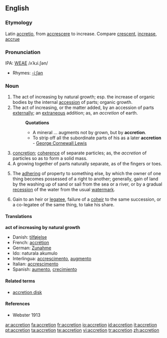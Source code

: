 ==English==

===Etymology===
Latin [[accretio]], from [[accrescere]] to increase. Compare [[crescent]], [[increase]], [[accrue]]

===Pronunciation===
IPA: [[WEAE]] /ʌˈkɹi.ʃən/
*Rhymes: [[Rhymes:English:-iːʃən|-iːʃən]]

===Noun===
{{en-noun}}

# The act of increasing by natural growth; esp. the increase of organic bodies by the internal [[accession]] of parts; organic growth.
# The act of increasing, or the matter added, by an accession of parts [[externally]]; an [[extraneous]] addition; as, an ''accretion'' of earth.
#:'''Quotations'''
#:*A mineral ... augments not by grown, but by '''accretion'''.
#:*To strip off all the subordinate parts of his as a later '''accretion''' - [[w:George Cornewall Lewis|George Cornewall Lewis]]
# [[concretion]]; [[coherence]] of separate particles; as, the ''accretion'' of particles so as to form a solid mass.
# A growing together of parts naturally separate, as of the fingers or toes.
# {{law}} The [[adhering]] of property to something else, by which the owner of one thing becomes possessed of a right to another; generally, gain of land by the washing up of sand or sail from the sea or a river, or by a gradual [[recession]] of the water from the usual [[watermark]].
# {{law}} Gain to an heir or [[legatee]], failure of a [[coheir]] to the same succession, or a co-legatee of the same thing, to take his share.

====Translations====
'''act of increasing by natural growth'''
*Danish: [[tilføjelse]] {{c}}
*French: [[accrétion]]
*German: [[Zunahme]]
*Ido: naturala akumulo
*Interlingua: [[accrescimento]], [[augmento]]
*Italian: [[accrescimento]]
*Spanish: [[aumento]], [[crecimiento]]

====Related terms====
* [[accretion disk]]

====References====
*Webster 1913

[[ar:accretion]]
[[fa:accretion]]
[[fr:accretion]]
[[io:accretion]]
[[id:accretion]]
[[it:accretion]]
[[pt:accretion]]
[[ta:accretion]]
[[te:accretion]]
[[vi:accretion]]
[[tr:accretion]]
[[zh:accretion]]